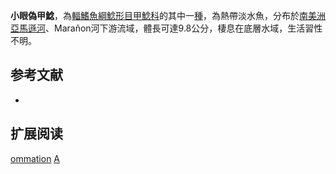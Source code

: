 {{Speciesbox
| name = 小眼偽甲鯰
| image = 
| image_width = 250px
| image_caption = 
| status = NE
| status_system = IUCN3.1
| genus = Apistoloricaria
| species = ommation
| authority = [[Nijssen_&_Isbrücker|Nijssen & Isbrücker]], 1988
| synonyms = 
}}

'''小眼偽甲鯰'''，為[[輻鰭魚綱|輻鰭魚綱]][[鯰形目|鯰形目]][[甲鯰科|甲鯰科]]的其中一[[種|種]]，為熱帶淡水魚，分布於[[南美洲|南美洲]][[亞馬遜河|亞馬遜河]]、Marañon河下游流域，體長可達9.8公分，棲息在底層水域，生活習性不明。

==参考文献==
*{{FishBase_species|genus=Apistoloricaria|species=ommation|year=2014|month=11}}

== 扩展阅读 ==
{{refbegin}}
{{wikispecies-inline|Apistoloricaria ommation|小眼偽甲鯰}}
{{refend}}
{{Taxonbar|from=Q2881173}}

[[Category:偽甲鯰屬|ommation]]
[[Category:1988年描述的魚類|A]]